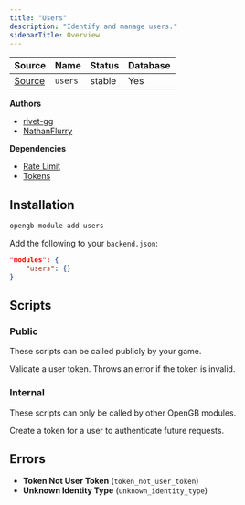 ```yaml
---
title: "Users"
description: "Identify and manage users."
sidebarTitle: Overview
---
```


| Source                                                                           | Name       | Status     | Database     |
| -------------------------------------------------------------------------------- | ---------- | ---------- | ------------ |
| [Source](https://github.com/rivet-gg/opengb-modules/tree/main/modules/users) | `users` | stable | Yes |

**Authors**

- [rivet-gg](https://github.com/rivet-gg)
- [NathanFlurry](https://github.com/NathanFlurry)

**Dependencies**

- [Rate Limit](/modules/rate_limit/overview)
- [Tokens](/modules/tokens/overview)

## Installation

<Tabs>

<Tab title="CLI">

```sh CLI
opengb module add users
```

</Tab>

<Tab title="backend.json">

Add the following to your `backend.json`:

```json backend.json
"modules": {
	"users": {}
}

```
</Tab>

</Tabs>



## Scripts

### Public

These scripts can be called publicly by your game.

<CardGroup><Card title="Authenticate User Token" href="/modules/users/scripts/authenticate_token">Validate a user token. Throws an error if the token is invalid.</Card><Card title="Fetch User" href="/modules/users/scripts/fetch"></Card></CardGroup>

### Internal

These scripts can only be called by other OpenGB modules.

<CardGroup><Card title="Create User" href="/modules/users/scripts/create"></Card><Card title="Create User Token" href="/modules/users/scripts/create_token">Create a token for a user to authenticate future requests.</Card></CardGroup>

## Errors

- **Token Not User Token** (`token_not_user_token`) 
- **Unknown Identity Type** (`unknown_identity_type`) 
